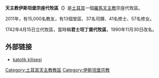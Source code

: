 {{Infobox Roman Catholic diocese
|Roman Catholic Diocese of = 天主教伊斯坦堡宗座代牧區
|Latin name of diocese = Apostolicus Vicariatus Istanbulensis
|image =Apostolicus Vicariatus Istanbulensis.svg
|caption =
|location = [[土耳其|土耳其]]
|territory =
|population =
|rite = 拉丁禮
|主保 =
|province =
|established = 1742年
|cathedral = [[聖神主教座堂|聖神主教座堂]]
|co-cathedral = 
|leadership = 宗座代牧
|website =
|教 宗 =
|metropolitan =
|ordinary =  路易·皮拉特
|coadjutor bishop =
}}
'''天主教伊斯坦堡宗座代牧區（{{lang-la|Apostolicus Vicariatus Istanbulensis}}）'''是[[土耳其|土耳其]]一個[[羅馬天主教|羅馬天主教]]宗座代牧區。

2011年，有15,000名教友，有13個堂區、37名司鐸、41名修士、57名修女。

1742年4月15日立代牧區，當時稱'''君士坦丁堡代牧區'''，1990年11月30日改名。

== 外部链接 ==
* {{en}} [http://www.katolikkilisesi.org/ katolik kilisesi] {{Wayback|url=http://www.katolikkilisesi.org/ |date=20210118204844 }} 

{{土耳其天主教教區}}
[[Category:土耳其天主教教區|Category:土耳其天主教教區]]
[[Category:伊斯坦堡宗教|Category:伊斯坦堡宗教]]